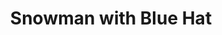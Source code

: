 ---
title: "Snowman with Blue Hat"
subtitle: ""
creator: ""
categories: ["christmas"]
featuredImage: "../src/assets/images/item/christmas/DSC02625.png"
views: ["../src/assets/images/item/christmas/DSC02625.png","../src/assets/images/item/christmas/DSC02626.png","../src/assets/images/item/christmas/DSC02627.png","../src/assets/images/item/christmas/DSC02628.png"]
nextItem: []
---